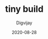 ---
title: tiny build
excerpt: Just a test post.
date: 2020-08-28
image: cover-image-for-post.jpg
caption: hello-world
published: true
featured: true
author: Digvijay
tags:
  - Alpha Humans
---